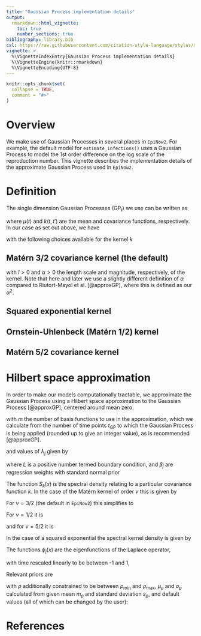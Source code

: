 ```yaml
---
title: "Gaussian Process implementation details"
output:
  rmarkdown::html_vignette:
    toc: true
    number_sections: true
bibliography: library.bib
csl: https://raw.githubusercontent.com/citation-style-language/styles/master/apa-numeric-superscript-brackets.csl
vignette: >
  %\VignetteIndexEntry{Gaussian Process implementation details}
  %\VignetteEngine{knitr::rmarkdown}
  %\VignetteEncoding{UTF-8}
---
```


```r
knitr::opts_chunk$set(
  collapse = TRUE,
  comment = "#>"
)
```

# Overview

We make use of Gaussian Processes in several places in `EpiNow2`. For example, the default model for `estimate_infections()` uses a Gaussian Process to model the 1st order difference on the log scale of the reproduction number. This vignette describes the implementation details of the approximate Gaussian Process used in `EpiNow2`.

# Definition

The single dimension Gaussian Processes ($\mathrm{GP}_t$) we use can be written as

\begin{equation}
\mathcal{GP}(\mu(t), k(t, t'))
\end{equation}

where $\mu(t)$ and $k(t,t')$ are the mean and covariance functions, respectively.
In our case as set out above, we have

\begin{equation}
\mu(t) \equiv 0 \\
k(t,t') = k(|t - t'|) = k(\Delta t)
\end{equation}

with the following choices available for the kernel $k$

## Matérn 3/2 covariance kernel (the default)

\begin{equation}
k(\Delta t) = \alpha^2 \left( 1 + \frac{\sqrt{3} \Delta t}{l} \right) \exp \left( - \frac{\sqrt{3} \Delta t}{l}\right)
\end{equation}

with $l>0$ and $\alpha > 0$ the length scale and magnitude, respectively, of the kernel.
Note that here and later we use a slightly different definition of $\alpha$ compared to Riutort-Mayol et al. [@approxGP], where this is defined as our $\alpha^2$.

## Squared exponential kernel

\begin{equation}
k(\Delta t) = \alpha^2 \exp \left( - \frac{1}{2} \frac{(\Delta t^2)}{l^2} \right)
\end{equation}

## Ornstein-Uhlenbeck (Matérn 1/2) kernel

\begin{equation}
k(\Delta t) = \alpha^2 \exp{\left( - \frac{\Delta t}{2 l^2}  \right)}
\end{equation}

## Matérn 5/2 covariance kernel

\begin{equation}
k(\Delta t) = \alpha \left( 1 + \frac{\sqrt{5} \Delta t}{l} + \frac{5}{3} \left(\frac{\Delta t}{l} \right)^2 \right) \exp \left( - \frac{\sqrt{5} \Delta t}{l}\right)
\end{equation}

# Hilbert space approximation

In order to make our models computationally tractable, we approximate the Gaussian Process using a Hilbert space approximation to the Gaussian Process [@approxGP], centered around mean zero.

\begin{equation}
\mathcal{GP}(0, k(\Delta t)) \approx \sum_{j=1}^m \left(S_k(\sqrt{\lambda_j}) \right)^\frac{1}{2} \phi_j(t) \beta_j
\end{equation}

with $m$ the number of basis functions to use in the approximation, which we calculate from the number of time points $t_\mathrm{GP}$ to which the Gaussian Process is being applied (rounded up to give an integer value), as is recommended [@approxGP].

\begin{equation}
m = b t_\mathrm{GP}
\end{equation}

and values of $\lambda_j$ given by

\begin{equation}
\lambda_j = \left( \frac{j \pi}{2 L} \right)^2
\end{equation}

where $L$ is a positive number termed boundary condition, and $\beta_{j}$ are regression weights with standard normal prior

\begin{equation}
\beta_j \sim \mathcal{Normal}(0, 1)
\end{equation}

The function $S_k(x)$ is the spectral density relating to a particular covariance function $k$.
In the case of the Matérn kernel of order $\nu$ this is given by

\begin{equation}
S_k(x) = \alpha^2 \frac{2 \sqrt{\pi} \Gamma(\nu + 1/2) (2\nu)^\nu}{\Gamma(\nu) \rho^{2 \nu}} \left( \frac{2 \nu}{\rho^2} + \omega^2 \right)^{-\left( \nu + \frac{1}{2}\right )}
\end{equation}

For $\nu = 3 / 2$ (the default in `EpiNow2`) this simplifies to

\begin{equation}
    S_k(\omega) =
    \alpha^2 \frac{4 \left(\sqrt{3} / \rho \right)^3}{\left(\left(\sqrt{3} / \rho\right)^2 + \omega^2\right)^2} = 
    \left(\frac{2 \alpha \left(\sqrt{3} / \rho \right)^{\frac{3}{2}}}{\left(\sqrt{3} / \rho\right)^2 + \omega^2} \right)^2
\end{equation}

For $\nu = 1 / 2$ it is

\begin{equation}
S_k(\omega) = \alpha^2 \frac{2}{\rho \left(1 / \rho^2 + \omega^2\right)}
\end{equation}

and for $\nu = 5 / 2$ it is

\begin{equation}
S_k(\omega) =
    \alpha^2 \frac{3 \left(\sqrt{5} / \rho \right)^5}{2 \left(\left(\sqrt{5} / \rho\right)^2 + \omega^2\right)^3}
\end{equation}

In the case of a squared exponential the spectral kernel density is given by

\begin{equation}
S_k(\omega) = \alpha^2 \sqrt{2\pi} \rho \exp \left( -\frac{1}{2} \rho^2 \omega^2 \right)
\end{equation}

The functions $\phi_{j}(x)$ are the eigenfunctions of the Laplace operator,

\begin{equation}
\phi_j(t) = \frac{1}{\sqrt{L}} \sin\left(\sqrt{\lambda_j} (t^* + L)\right)
\end{equation}

with time rescaled linearly to be between -1 and 1,

\begin{equation}
t^* = \frac{t - \frac{1}{2}t_\mathrm{GP}}{\frac{1}{2}t_\mathrm{GP}}
\end{equation}

Relevant priors are

\begin{align}
\alpha &\sim \mathcal{Normal}(\mu_\alpha, \sigma_{\alpha}) \\
\rho   &\sim \mathcal{LogNormal} (\mu_\rho, \sigma_\rho)\\
\end{align}

with $\rho$ additionally constrained to be between $\rho_\mathrm{min}$ and $\rho_\mathrm{max}$, $\mu_{\rho}$ and $\sigma_\rho$ calculated from given mean $m_{\rho}$ and standard deviation $s_\rho$, and default values (all of which can be changed by the user):

\begin{align}
b &= 0.2 \\
L &= 1.5 \\
m_\rho &= 21 \\
s_\rho &= 7 \\
\rho_\mathrm{min} &= 0\\
\rho_\mathrm{max} &= 60\\
\mu_\alpha &= 0\\
\sigma_\alpha &= 0.01
\end{align}

# References
